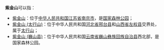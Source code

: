 '''紫金山'''可以指：
*[[紫金山|紫金山]]：位于[[中华人民共和国|中华人民共和国]][[江苏省|江苏省]][[南京市|南京市]]，是[[国家森林公园|国家森林公园]]；
*[[紫金山_(太行山)|紫金山 (太行山)]]：位于中华人民共和国[[河北省|河北省]][[邢台县|邢台县]]和[[山西省|山西省]][[左权县|左权县]]交界处，属于[[太行山|太行山]]；
*[[紫金山_(巍山县)|紫金山 (巍山县)]]：位于中华人民共和国[[云南省|云南省]][[巍山彝族回族自治县|巍山彝族回族自治县]]西北部，是国家森林公园。

{{disambig|Z|Cat=三字中国地名消歧义}}